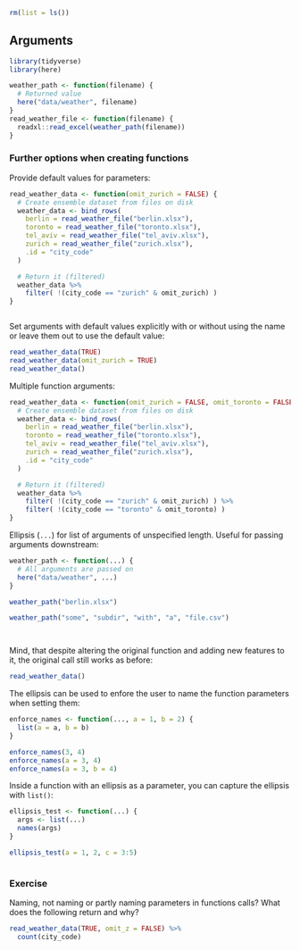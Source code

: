 ```r
rm(list = ls())
```

## Arguments

<!-- Setup 32-function-details.R -->
```r
library(tidyverse)
library(here)

weather_path <- function(filename) {
  # Returned value
  here("data/weather", filename)
}
read_weather_file <- function(filename) {
  readxl::read_excel(weather_path(filename))
}
```


### Further options when creating functions

Provide default values for parameters:

<!-- Function arguments can have default values -->
```r
read_weather_data <- function(omit_zurich = FALSE) {
  # Create ensemble dataset from files on disk
  weather_data <- bind_rows(
    berlin = read_weather_file("berlin.xlsx"),
    toronto = read_weather_file("toronto.xlsx"),
    tel_aviv = read_weather_file("tel_aviv.xlsx"),
    zurich = read_weather_file("zurich.xlsx"),
    .id = "city_code"
  )

  # Return it (filtered)
  weather_data %>%
    filter( !(city_code == "zurich" & omit_zurich) )
}
```


<!-- Function arguments can be called by name or by position, -->
```r

```

Set arguments with default values explicitly with or without using the name or leave them out to use the default value:

<!-- optional arguments are omitted -->
```r
read_weather_data(TRUE)
read_weather_data(omit_zurich = TRUE)
read_weather_data()
```

Multiple function arguments:

<!-- Multiple function arguments are separated by comma: -->
```r
read_weather_data <- function(omit_zurich = FALSE, omit_toronto = FALSE) {
  # Create ensemble dataset from files on disk
  weather_data <- bind_rows(
    berlin = read_weather_file("berlin.xlsx"),
    toronto = read_weather_file("toronto.xlsx"),
    tel_aviv = read_weather_file("tel_aviv.xlsx"),
    zurich = read_weather_file("zurich.xlsx"),
    .id = "city_code"
  )

  # Return it (filtered)
  weather_data %>%
    filter( !(city_code == "zurich" & omit_zurich) ) %>%
    filter( !(city_code == "toronto" & omit_toronto) )
}
```

Ellipsis (`...`) for list of arguments of unspecified length. Useful for passing arguments downstream:

<!-- Ellipsis: variable argument list, useful for passing arguments downstream -->
```r
weather_path <- function(...) {
  # All arguments are passed on
  here("data/weather", ...)
}

weather_path("berlin.xlsx")

weather_path("some", "subdir", "with", "a", "file.csv")
```


<!-- Note: despite many changes and new features, -->
```r

```


<!-- the original call still works! -->
```r

```

Mind, that despite altering the original function and adding new features to it, the original call still works as before:

<!-- (This can be tested automatically!) -->
```r
read_weather_data()
```

The ellipsis can be used to enfore the user to name the function parameters when setting them:

<!-- The ellipsis is useful to enforce naming of arguments -->
```r
enforce_names <- function(..., a = 1, b = 2) {
  list(a = a, b = b)
}

enforce_names(3, 4)
enforce_names(a = 3, 4)
enforce_names(a = 3, b = 4)
```

Inside a function with an ellipsis as a parameter, you can capture the ellipsis with `list()`:

<!-- Arguments in ellipsis can be captured via list() -->
```r
ellipsis_test <- function(...) {
  args <- list(...)
  names(args)
}

ellipsis_test(a = 1, 2, c = 3:5)
```


<!-- ## Exercise: call matching -->
```r

```

### Exercise

Naming, not naming or partly naming parameters in functions calls? What does the following return and why?

<!-- ## What does the following return? Why? -->
```r
read_weather_data(TRUE, omit_z = FALSE) %>%
  count(city_code)
```


<!-- ## How do you avoid this behavior? -->
```r

```
